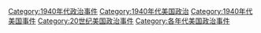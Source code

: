 [[Category:1940年代政治事件|Category:1940年代政治事件]]
[[Category:1940年代美国政治|Category:1940年代美国政治]]
[[Category:1940年代美国事件|Category:1940年代美国事件]]
[[Category:20世纪美国政治事件|Category:20世纪美国政治事件]]
[[Category:各年代美国政治事件|Category:各年代美国政治事件]]